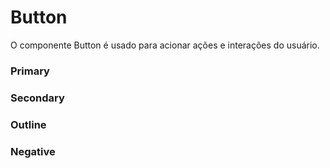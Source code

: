 

<Meta of={ButtonStories} />

# Button

O componente Button é usado para acionar ações e interações do usuário.


### Primary
<Canvas of={ButtonStories.Primary} />

### Secondary
<Canvas of={ButtonStories.Secondary} />

### Outline
<Canvas of={ButtonStories.Outline} />

### Negative
<Canvas of={ButtonStories.Negative} />